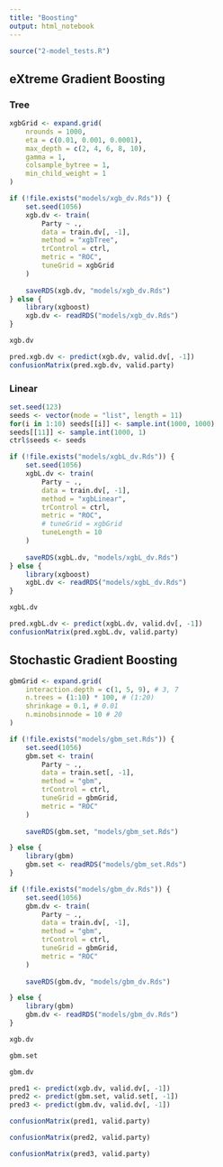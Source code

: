 ```yaml
---
title: "Boosting"
output: html_notebook
---
```


```r
source("2-model_tests.R")
```

## eXtreme Gradient Boosting

### Tree

```r
xgbGrid <- expand.grid(
    nrounds = 1000, 
    eta = c(0.01, 0.001, 0.0001), 
    max_depth = c(2, 4, 6, 8, 10), 
    gamma = 1, 
    colsample_bytree = 1, 
    min_child_weight = 1
)
```

```r
if (!file.exists("models/xgb_dv.Rds")) {
    set.seed(1056)
    xgb.dv <- train(
        Party ~ .,
        data = train.dv[, -1],
        method = "xgbTree",
        trControl = ctrl,
        metric = "ROC",
        tuneGrid = xgbGrid
    )
    
    saveRDS(xgb.dv, "models/xgb_dv.Rds")
} else {
    library(xgboost)
    xgb.dv <- readRDS("models/xgb_dv.Rds")
}
```

```r
xgb.dv
```

```r
pred.xgb.dv <- predict(xgb.dv, valid.dv[, -1])
confusionMatrix(pred.xgb.dv, valid.party)
```


### Linear

```r
set.seed(123)
seeds <- vector(mode = "list", length = 11)
for(i in 1:10) seeds[[i]] <- sample.int(1000, 1000)
seeds[[11]] <- sample.int(1000, 1)
ctrl$seeds <- seeds
```


```r
if (!file.exists("models/xgbL_dv.Rds")) {
    set.seed(1056)
    xgbL.dv <- train(
        Party ~ .,
        data = train.dv[, -1],
        method = "xgbLinear",
        trControl = ctrl,
        metric = "ROC",
        # tuneGrid = xgbGrid
        tuneLength = 10
    )
    
    saveRDS(xgbL.dv, "models/xgbL_dv.Rds")
} else {
    library(xgboost)
    xgbL.dv <- readRDS("models/xgbL_dv.Rds")
}
```

```r
xgbL.dv
```

```r
pred.xgbL.dv <- predict(xgbL.dv, valid.dv[, -1])
confusionMatrix(pred.xgbL.dv, valid.party)
```

## Stochastic Gradient Boosting
```r
gbmGrid <- expand.grid(
    interaction.depth = c(1, 5, 9), # 3, 7
    n.trees = (1:10) * 100, # (1:20)
    shrinkage = 0.1, # 0.01
    n.minobsinnode = 10 # 20
)
```

```r

if (!file.exists("models/gbm_set.Rds")) {
    set.seed(1056)
    gbm.set <- train(
        Party ~ .,
        data = train.set[, -1],
        method = "gbm",
        trControl = ctrl,
        tuneGrid = gbmGrid,
        metric = "ROC"
    )
    
    saveRDS(gbm.set, "models/gbm_set.Rds")

} else {
    library(gbm)
    gbm.set <- readRDS("models/gbm_set.Rds")
}
```

```r

if (!file.exists("models/gbm_dv.Rds")) {
    set.seed(1056)
    gbm.dv <- train(
        Party ~ .,
        data = train.dv[, -1],
        method = "gbm",
        trControl = ctrl,
        tuneGrid = gbmGrid,
        metric = "ROC"
    )
    
    saveRDS(gbm.dv, "models/gbm_dv.Rds")

} else {
    library(gbm)
    gbm.dv <- readRDS("models/gbm_dv.Rds")
}
```

```r
xgb.dv
```

```r
gbm.set
```

```r
gbm.dv
```

```r
pred1 <- predict(xgb.dv, valid.dv[, -1])
pred2 <- predict(gbm.set, valid.set[, -1])
pred3 <- predict(gbm.dv, valid.dv[, -1])
```

```r
confusionMatrix(pred1, valid.party)
```

```r
confusionMatrix(pred2, valid.party)
```

```r
confusionMatrix(pred3, valid.party)
```
